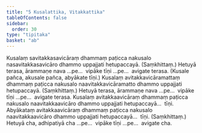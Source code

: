```yaml
---
title: "5 Kusalattika, Vitakkattika"
tableOfContents: false
sidebar:
  order: 30
type: "tipitaka"
basket: "ab"
---
```



<DynamicBreadcrumb />

<Division number="17">

<Paragraph number="40">
Kusalaṃ savitakkasavicāraṃ dhammaṃ paṭicca nakusalo nasavitakkasavicāro dhammo uppajjati hetupaccayā. (Saṃkhittaṃ.) Hetuyā terasa, ārammaṇe nava …pe…  vipāke tīṇi …pe…  avigate terasa. (Kusale pañca, akusale pañca, abyākate tīṇi.)
</Paragraph>

<Paragraph number="41">
Kusalaṃ avitakkavicāramattaṃ dhammaṃ paṭicca nakusalo naavitakkavicāramatto dhammo uppajjati hetupaccayā. (Saṃkhittaṃ.) Hetuyā terasa, ārammaṇe nava …pe…  vipāke tīṇi …pe…  avigate terasa.
</Paragraph>

<Paragraph number="42">
Kusalaṃ avitakkaavicāraṃ dhammaṃ paṭicca nakusalo naavitakkaavicāro dhammo uppajjati hetupaccayā…  tīṇi.
</Paragraph>

<Paragraph number="43">
Abyākataṃ avitakkaavicāraṃ dhammaṃ paṭicca nakusalo naavitakkaavicāro dhammo uppajjati hetupaccayā…  tīṇi. (Saṃkhittaṃ.) Hetuyā cha, adhipatiyā cha …pe…  vipāke tīṇi …pe…  avigate cha.
</Paragraph>
</Division>